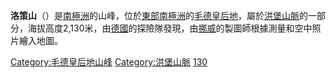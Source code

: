 {{expand|time=2017-07-29T12:00:56+00:00}}
{{unreferenced|time=2017-07-29T12:00:56+00:00}}
{{coord|71|37|S|11|17|E|source:GNIS|display=title}}

'''洛策山'''（{{lang-en|Loze Mountain}}）是[[南極洲|南極洲]]的山峰，位於[[東部南極洲|東部南極洲]]的[[毛德皇后地|毛德皇后地]]，屬於[[洪堡山脈|洪堡山脈]]的一部分，海拔高度2,130米，由[[德國|德國]]的探險隊發現，由[[挪威|挪威]]的製圖師根據測量和空中照片繪入地圖。

{{DEFAULTSORT:Loze Mountain}}
[[Category:毛德皇后地山峰|Category:毛德皇后地山峰]]
[[Category:洪堡山脈|Category:洪堡山脈]]
[[Category:海拔2000公尺至2999公尺的南極洲山峰|130]]

{{PrincessAstridCoast-geo-stub}}